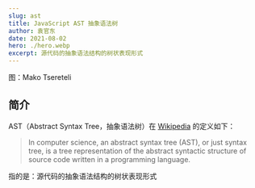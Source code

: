 ```yaml
---
slug: ast
title: JavaScript AST 抽象语法树
author: 袁官东
date: 2021-08-02
hero: ./hero.webp
excerpt: 源代码的抽象语法结构的树状表现形式
---
```

<div className={'img-desc'}>图：Mako Tsereteli</div>


## 简介
AST（Abstract Syntax Tree，抽象语法树）在 [Wikipedia](https://link.zhihu.com/?target=https%3A//en.wikipedia.org/wiki/Abstract_syntax_tree) 的定义如下：

> In computer science, an abstract syntax tree (AST), or just syntax tree, is a tree representation of the abstract syntactic structure of source code written in a programming language.

指的是：源代码的抽象语法结构的树状表现形式
  